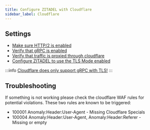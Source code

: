 ```yaml
---
title: Configure ZITADEL with Cloudflare
sidebar_label: Cloudflare
---
```


## Settings

- [Make sure HTTP/2 is enabled](https://support.cloudflare.com/hc/en-us/articles/200168076-Understanding-Cloudflare-HTTP-2-and-HTTP-3-Support)
- [Verify that gRPC is enabled](https://support.cloudflare.com/hc/en-us/articles/360050483011-Understanding-Cloudflare-gRPC-support)
- [Verify that traffic is proxied through cloudflare](https://developers.cloudflare.com/dns/manage-dns-records/reference/proxied-dns-records/)
- [Configure ZITADEL to use the TLS Mode enabled](/self-hosting/manage/tls_modes#enabled)

:::info
[Cloudflare does only support gRPC with TLS!](https://support.cloudflare.com/hc/en-us/articles/360050483011-Understanding-Cloudflare-gRPC-support)
:::

## Troubleshooting

If something is not working please check the cloudflare WAF rules for potential violations.
These two rules are known to be triggered:

- 100001 Anomaly:Header:User-Agent - Missing Cloudflare Specials
- 100004 Anomaly:Header:User-Agent, Anomaly:Header:Referer - Missing or empty
